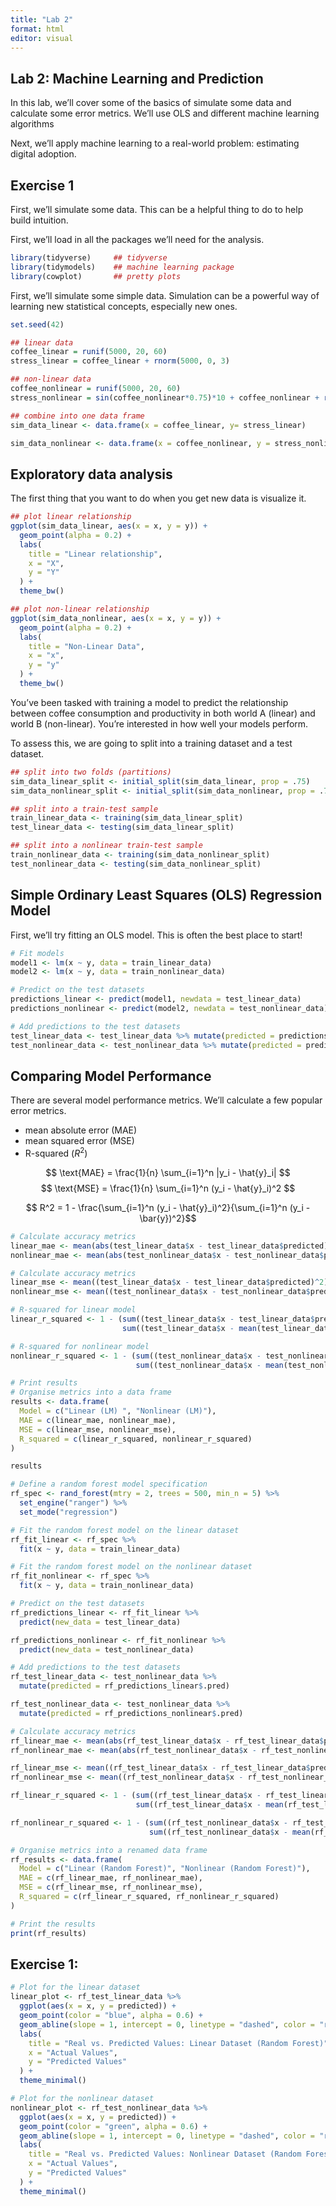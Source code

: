 ```yaml
---
title: "Lab 2"
format: html
editor: visual
---
```


## Lab 2: Machine Learning and Prediction

In this lab, we'll cover some of the basics of simulate some data and calculate some error metrics. We'll use OLS and different machine learning algorithms

Next, we'll apply machine learning to a real-world problem: estimating digital adoption.

## Exercise 1

First, we'll simulate some data. This can be a helpful thing to do to help build intuition.

First, we'll load in all the packages we'll need for the analysis.

```r
library(tidyverse)     ## tidyverse 
library(tidymodels)    ## machine learning package 
library(cowplot)       ## pretty plots 
```

First, we'll simulate some simple data. Simulation can be a powerful way of learning new statistical concepts, especially new ones.

```r
set.seed(42)

## linear data 
coffee_linear = runif(5000, 20, 60)
stress_linear = coffee_linear + rnorm(5000, 0, 3)

## non-linear data 
coffee_nonlinear = runif(5000, 20, 60)
stress_nonlinear = sin(coffee_nonlinear*0.75)*10 + coffee_nonlinear + rnorm(5000, 0, 3)

## combine into one data frame 
sim_data_linear <- data.frame(x = coffee_linear, y= stress_linear)

sim_data_nonlinear <- data.frame(x = coffee_nonlinear, y = stress_nonlinear)
```

## Exploratory data analysis

The first thing that you want to do when you get new data is visualize it.

```r
## plot linear relationship 
ggplot(sim_data_linear, aes(x = x, y = y)) +
  geom_point(alpha = 0.2) +
  labs(
    title = "Linear relationship",
    x = "X",
    y = "Y"
  ) +
  theme_bw() 

## plot non-linear relationship 
ggplot(sim_data_nonlinear, aes(x = x, y = y)) +
  geom_point(alpha = 0.2) +
  labs(
    title = "Non-Linear Data",
    x = "x",
    y = "y"
  ) +
  theme_bw() 
```

You've been tasked with training a model to predict the relationship between coffee consumption and productivity in both world A (linear) and world B (non-linear). You're interested in how well your models perform.

To assess this, we are going to split into a training dataset and a test dataset.

```r
## split into two folds (partitions)
sim_data_linear_split <- initial_split(sim_data_linear, prop = .75)
sim_data_nonlinear_split <- initial_split(sim_data_nonlinear, prop = .75)

## split into a train-test sample 
train_linear_data <- training(sim_data_linear_split)
test_linear_data <- testing(sim_data_linear_split)

## split into a nonlinear train-test sample 
train_nonlinear_data <- training(sim_data_nonlinear_split)
test_nonlinear_data <- testing(sim_data_nonlinear_split)
```

## Simple Ordinary Least Squares (OLS) Regression Model

First, we'll try fitting an OLS model. This is often the best place to start!

```r
# Fit models
model1 <- lm(x ~ y, data = train_linear_data)
model2 <- lm(x ~ y, data = train_nonlinear_data)

# Predict on the test datasets
predictions_linear <- predict(model1, newdata = test_linear_data)
predictions_nonlinear <- predict(model2, newdata = test_nonlinear_data)

# Add predictions to the test datasets
test_linear_data <- test_linear_data %>% mutate(predicted = predictions_linear)
test_nonlinear_data <- test_nonlinear_data %>% mutate(predicted = predictions_nonlinear)
```

## Comparing Model Performance

There are several model performance metrics. We'll calculate a few popular error metrics.

-   mean absolute error (MAE)
-   mean squared error (MSE)
-   R-squared ($R^2$)

$$
\text{MAE} = \frac{1}{n} \sum_{i=1}^n |y_i - \hat{y}_i|
$$ $$
\text{MSE} = \frac{1}{n} \sum_{i=1}^n (y_i - \hat{y}_i)^2
$$

$$
R^2 = 1 - \frac{\sum_{i=1}^n (y_i - \hat{y}_i)^2}{\sum_{i=1}^n (y_i - \bar{y})^2}$$

```r
# Calculate accuracy metrics
linear_mae <- mean(abs(test_linear_data$x - test_linear_data$predicted))
nonlinear_mae <- mean(abs(test_nonlinear_data$x - test_nonlinear_data$predicted))

# Calculate accuracy metrics
linear_mse <- mean((test_linear_data$x - test_linear_data$predicted)^2)
nonlinear_mse <- mean((test_nonlinear_data$x - test_nonlinear_data$predicted)^2)

# R-squared for linear model
linear_r_squared <- 1 - (sum((test_linear_data$x - test_linear_data$predicted)^2) / 
                         sum((test_linear_data$x - mean(test_linear_data$x))^2))

# R-squared for nonlinear model
nonlinear_r_squared <- 1 - (sum((test_nonlinear_data$x - test_nonlinear_data$predicted)^2) / 
                            sum((test_nonlinear_data$x - mean(test_nonlinear_data$x))^2))

# Print results
# Organise metrics into a data frame
results <- data.frame(
  Model = c("Linear (LM) ", "Nonlinear (LM)"),
  MAE = c(linear_mae, nonlinear_mae),
  MSE = c(linear_mse, nonlinear_mse),
  R_squared = c(linear_r_squared, nonlinear_r_squared)
)

results

```

```r
# Define a random forest model specification
rf_spec <- rand_forest(mtry = 2, trees = 500, min_n = 5) %>%
  set_engine("ranger") %>%
  set_mode("regression")

# Fit the random forest model on the linear dataset
rf_fit_linear <- rf_spec %>%
  fit(x ~ y, data = train_linear_data)

# Fit the random forest model on the nonlinear dataset
rf_fit_nonlinear <- rf_spec %>%
  fit(x ~ y, data = train_nonlinear_data)

# Predict on the test datasets
rf_predictions_linear <- rf_fit_linear %>%
  predict(new_data = test_linear_data)

rf_predictions_nonlinear <- rf_fit_nonlinear %>%
  predict(new_data = test_nonlinear_data)

# Add predictions to the test datasets
rf_test_linear_data <- test_nonlinear_data %>%
  mutate(predicted = rf_predictions_linear$.pred)

rf_test_nonlinear_data <- test_nonlinear_data %>%
  mutate(predicted = rf_predictions_nonlinear$.pred)

```

```r
# Calculate accuracy metrics
rf_linear_mae <- mean(abs(rf_test_linear_data$x - rf_test_linear_data$predicted))
rf_nonlinear_mae <- mean(abs(rf_test_nonlinear_data$x - rf_test_nonlinear_data$predicted))

rf_linear_mse <- mean((rf_test_linear_data$x - rf_test_linear_data$predicted)^2)
rf_nonlinear_mse <- mean((rf_test_nonlinear_data$x - rf_test_nonlinear_data$predicted)^2)

rf_linear_r_squared <- 1 - (sum((rf_test_linear_data$x - rf_test_linear_data$predicted)^2) / 
                            sum((rf_test_linear_data$x - mean(rf_test_linear_data$x))^2))

rf_nonlinear_r_squared <- 1 - (sum((rf_test_nonlinear_data$x - rf_test_nonlinear_data$predicted)^2) / 
                               sum((rf_test_nonlinear_data$x - mean(rf_test_nonlinear_data$x))^2))

# Organise metrics into a renamed data frame
rf_results <- data.frame(
  Model = c("Linear (Random Forest)", "Nonlinear (Random Forest)"),
  MAE = c(rf_linear_mae, rf_nonlinear_mae),
  MSE = c(rf_linear_mse, rf_nonlinear_mse),
  R_squared = c(rf_linear_r_squared, rf_nonlinear_r_squared)
)

# Print the results
print(rf_results)
```

## Exercise 1:

```r
# Plot for the linear dataset
linear_plot <- rf_test_linear_data %>%
  ggplot(aes(x = x, y = predicted)) +
  geom_point(color = "blue", alpha = 0.6) +
  geom_abline(slope = 1, intercept = 0, linetype = "dashed", color = "red") +
  labs(
    title = "Real vs. Predicted Values: Linear Dataset (Random Forest)",
    x = "Actual Values",
    y = "Predicted Values"
  ) +
  theme_minimal()

# Plot for the nonlinear dataset
nonlinear_plot <- rf_test_nonlinear_data %>%
  ggplot(aes(x = x, y = predicted)) +
  geom_point(color = "green", alpha = 0.6) +
  geom_abline(slope = 1, intercept = 0, linetype = "dashed", color = "red") +
  labs(
    title = "Real vs. Predicted Values: Nonlinear Dataset (Random Forest)",
    x = "Actual Values",
    y = "Predicted Values"
  ) +
  theme_minimal()
```
